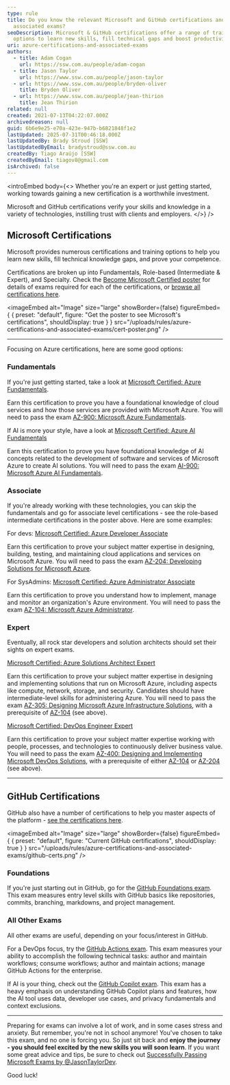```yaml
---
type: rule
title: Do you know the relevant Microsoft and GitHub certifications and
  associated exams?
seoDescription: Microsoft & GitHub certifications offer a range of training
  options to learn new skills, fill technical gaps and boost productivity.
uri: azure-certifications-and-associated-exams
authors:
  - title: Adam Cogan
    url: https://ssw.com.au/people/adam-cogan
  - title: Jason Taylor
    url: https://www.ssw.com.au/people/jason-taylor
  - url: https://www.ssw.com.au/people/bryden-oliver
    title: Bryden Oliver
  - url: https://www.ssw.com.au/people/jean-thirion
    title: Jean Thirion
related: null
created: 2021-07-13T04:22:07.000Z
archivedreason: null
guid: 6b6e9e25-e70a-423e-947b-b6821848f1e2
lastUpdated: 2025-07-31T00:46:18.000Z
lastUpdatedBy: Brady Stroud [SSW]
lastUpdatedByEmail: bradystroud@ssw.com.au
createdBy: Tiago Araújo [SSW]
createdByEmail: tiagov8@gmail.com
isArchived: false
---
```

<introEmbed
  body={<>
Whether you're an expert or just getting started, working towards gaining a new certification is a worthwhile investment.

Microsoft and GitHub certifications verify your skills and knowledge in a variety of technologies, instilling trust with clients and employers.
  </>}
/>
## Microsoft Certifications

Microsoft provides numerous certifications and training options to help you learn new skills, fill technical knowledge gaps, and prove your competence.

Certifications are broken up into Fundamentals, Role-based (Intermediate & Expert), and Specialty. Check the [Become Microsoft Certified poster](https://aka.ms/traincertposter) for details of exams required for each of the certifications, or [browse all certifications here](https://learn.microsoft.com/en-us/credentials/browse/?WT.mc_id=AZ-MVP-33518).


<imageEmbed
  alt="Image"
  size="large"
  showBorder={false}
  figureEmbed={ {
    preset: "default",
    figure: "Get the poster to see Microsoft's certifications",
    shouldDisplay: true
  } }
  src="/uploads/rules/azure-certifications-and-associated-exams/cert-poster.png"
/>

- - -

Focusing on Azure certifications, here are some good options:

### Fundamentals

If you're just getting started, take a look at [Microsoft Certified: Azure Fundamentals](https://docs.microsoft.com/en-us/learn/certifications/azure-fundamentals/?WT.mc_id=AZ-MVP-33518).

Earn this certification to prove you have a foundational knowledge of cloud services and how those services are provided with Microsoft Azure. You will need to pass the exam [AZ-900: Microsoft Azure Fundamentals](https://docs.microsoft.com/en-us/learn/certifications/exams/az-900?WT.mc_id=AZ-MVP-33518).

If AI is more your style, have a look at [Microsoft Certified: Azure AI Fundamentals](https://docs.microsoft.com/en-us/learn/certifications/azure-ai-fundamentals/?WT.mc_id=AZ-MVP-33518)

Earn this certification to prove you have foundational knowledge of AI concepts related to the development of software and services of Microsoft Azure to create AI solutions. You will need to pass the exam [AI-900: Microsoft Azure AI Fundamentals](https://docs.microsoft.com/en-us/learn/certifications/exams/ai-900?WT.mc_id=AZ-MVP-33518).

### Associate

If you're already working with these technologies, you can skip the fundamentals and go for associate level certifications - see the role-based intermediate certifications in the poster above. Here are some examples:

For devs: [Microsoft Certified: Azure Developer Associate](https://docs.microsoft.com/en-us/learn/certifications/azure-developer/?WT.mc_id=AZ-MVP-33518)

Earn this certification to prove your subject matter expertise in designing, building, testing, and maintaining cloud applications and services on Microsoft Azure. You will need to pass the exam [AZ-204: Developing Solutions for Microsoft Azure](https://docs.microsoft.com/en-us/learn/certifications/exams/az-204?WT.mc_id=AZ-MVP-33518).

For SysAdmins: [Microsoft Certified: Azure Administrator Associate](https://docs.microsoft.com/en-us/learn/certifications/azure-administrator/?WT.mc_id=AZ-MVP-33518)

Earn this certification to prove you understand how to implement, manage and monitor an organization's Azure environment. You will need to pass the exam [AZ-104: Microsoft Azure Administrator](https://docs.microsoft.com/en-us/learn/certifications/exams/az-104?WT.mc_id=AZ-MVP-33518).

### Expert

Eventually, all rock star developers and solution architects should set their sights on expert exams.

[Microsoft Certified: Azure Solutions Architect Expert](https://docs.microsoft.com/en-us/learn/certifications/azure-solutions-architect/?WT.mc_id=AZ-MVP-33518)

Earn this certification to prove your subject matter expertise in designing and implementing solutions that run on Microsoft Azure, including aspects like compute, network, storage, and security. Candidates should have intermediate-level skills for administering Azure. You will need to pass the exam [AZ-305: Designing Microsoft Azure Infrastructure Solutions](https://learn.microsoft.com/en-us/credentials/certifications/exams/az-305/?WT.mc_id=AZ-MVP-33518), with a prerequisite of [AZ-104](https://docs.microsoft.com/en-us/learn/certifications/exams/az-104?WT.mc_id=AZ-MVP-33518) (see above).

[Microsoft Certified: DevOps Engineer Expert](https://docs.microsoft.com/en-us/learn/certifications/devops-engineer/?WT.mc_id=AZ-MVP-33518)

Earn this certification to prove your subject matter expertise working with people, processes, and technologies to continuously deliver business value. You will need to pass the exam [AZ-400: Designing and Implementing Microsoft DevOps Solutions](https://docs.microsoft.com/en-us/learn/certifications/exams/az-400?WT.mc_id=AZ-MVP-33518), with a prerequisite of either [AZ-104](https://docs.microsoft.com/en-us/learn/certifications/exams/az-104?WT.mc_id=AZ-MVP-33518) or [AZ-204](https://docs.microsoft.com/en-us/learn/certifications/exams/az-204?WT.mc_id=AZ-MVP-33518) (see above).

- - -

## GitHub Certifications

GitHub also have a number of certifications to help you master aspects of the platform - [see the certifications here](https://examregistration.github.com/).


<imageEmbed
  alt="Image"
  size="large"
  showBorder={false}
  figureEmbed={ {
    preset: "default",
    figure: "Current GitHub certifications",
    shouldDisplay: true
  } }
  src="/uploads/rules/azure-certifications-and-associated-exams/github-certs.png"
/>

### Foundations

If you're just starting out in GitHub, go for the [GitHub Foundations exam](https://examregistration.github.com/certification/GHF). This exam measures entry level skills with GitHub basics like repositories, commits, branching, markdowns, and project management.

### All Other Exams

All other exams are useful, depending on your focus/interest in GitHub.

For a DevOps focus, try the [GitHub Actions exam](https://examregistration.github.com/certification/ACTIONS). This exam measures your ability to accomplish the following technical tasks: author and maintain workflows; consume workflows; author and maintain actions; manage GitHub Actions for the enterprise.

If AI is your thing, check out the [GitHub Copilot exam](https://examregistration.github.com/certification/COPILOT). This exam has a heavy emphasis on understanding GitHub Copilot plans and features, how the AI tool uses data, developer use cases, and privacy fundamentals and context exclusions.

- - -

Preparing for exams can involve a lot of work, and in some cases stress and anxiety. But remember, you're not in school anymore! You've chosen to take this exam, and no one is forcing you. So just sit back and **enjoy the journey - you should feel excited by the new skills you will soon learn**. If you want some great advice and tips, be sure to check out [Successfully Passing Microsoft Exams by @JasonTaylorDev](https://jasontaylor.dev/successfully-passing-microsoft-exams/).

Good luck!

